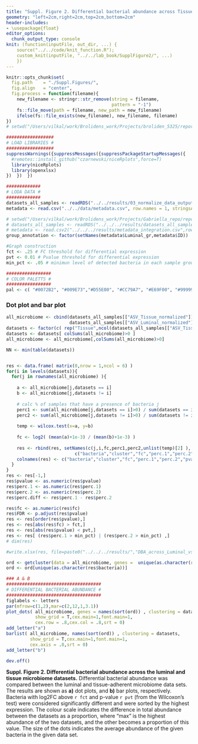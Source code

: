 ```yaml
---
title: "Suppl. Figure 2. Differential bacterial abundance across Tissue and Luminal microbiome"
geometry: "left=2cm,right=2cm,top=2cm,bottom=2cm"
header-includes: 
- \usepackage{float}
editor_options: 
  chunk_output_type: console
knit: (function(inputFile, out_dir, ...) {
    source("../../code/knit_function.R");
    custom_knit(inputFile, "../../lab_book/SupplFigure2/", ...)
    })
---
```


```r
knitr::opts_chunk$set(
  fig.path    = "./Suppl.Figures/",
  fig.align   = "center",
  fig.process = function(filename){
    new_filename <- stringr::str_remove(string = filename, 
                                        pattern = "-1")
    fs::file_move(path = filename, new_path = new_filename)
    ifelse(fs::file_exists(new_filename), new_filename, filename)
})
# setwd("/Users/vilkal/work/Brolidens_work/Projects/broliden_5325/reports/manuscript")
```

```r
##################
# LOAD LIBRARIES #
##################
suppressWarnings({suppressMessages({suppressPackageStartupMessages({
  #remotes::install_github("czarnewski/niceRplots",force=T)
  library(niceRplots)
  library(openxlsx)
})  })  })

#############
# LODA DATA #
#############
datasets_all_samples <- readRDS("../../results/03_normalize_data_output/datasets_all_samples.RDS")
metadata <- read.csv("../../data/metadata.csv", row.names = 1, stringsAsFactors = F)

# setwd("/Users/vilkal/work/Brolidens_work/Projects/Gabriella_repo/reports/rmarkdown/manuscript")
# datasets_all_samples <- readRDS("../../../results/datasets_all_samples.RDS")
# metadata <- read.csv2("../../../results/metadata_integration.csv",row.names = 1, stringsAsFactors = F)
group_annotation <- factor(setNames(metadata$Luminal_gr,metadata$ID))

#Graph construction  
fct <- .25 # FC threshold for differential expression
pvt <- 0.01 # Pvalue threshold for differential expression
min_pct <- .05 # minimun level of detected bacteria in each sample group

#################
# COLOR PALETTS #
#################
pal <- c( "#0072B2", "#009E73","#D55E00", "#CC79A7", "#E69F00", "#999999")
```

### Dot plot and bar plot
```r
all_microbiome <- cbind(datasets_all_samples[["ASV_Tissue_normalized"]],
                        datasets_all_samples[["ASV_Luminal_normalized"]])
datasets <- factor(c( rep("Tissue",ncol(datasets_all_samples[["ASV_Tissue_normalized"]])) , rep("Luminal",ncol(datasets_all_samples[["ASV_Luminal_normalized"]])) ))
datasets <- datasets[ colSums(all_microbiome)>0 ]
all_microbiome <- all_microbiome[,colSums(all_microbiome)>0]

NN <- min(table(datasets))


res <- data.frame( matrix(0,nrow = 1,ncol = 6) )
for(i in levels(datasets)){
  for(j in rownames(all_microbiome) ){
    
    a <- all_microbiome[j,datasets == i]
    b <- all_microbiome[j,datasets != i]
    
    # calc % of samples that have a presence of bacteria j 
    perc1 <- sum(all_microbiome[j,datasets == i]>0) / sum(datasets == i) 
    perc2 <- sum(all_microbiome[j,datasets != i]>0) / sum(datasets != i)
    
    temp <- wilcox.test(x=a, y=b)
    
    fc <- log2( (mean(a)+1e-3) / (mean(b)+1e-3) )
    
    res <- rbind(res, setNames(c(j,i,fc,perc1,perc2,unlist(temp)[2] ),
                          c("bacteria","cluster","fc","perc.1","perc.2","pvalue")) )
    colnames(res) <- c("bacteria","cluster","fc","perc.1","perc.2","pvalue")
  }
}
res <- res[-1,]
res$pvalue <- as.numeric(res$pvalue)
res$perc.1 <- as.numeric(res$perc.1)
res$perc.2 <- as.numeric(res$perc.2)
res$perc.diff <- res$perc.1 - res$perc.2

res$fc <- as.numeric(res$fc)
res$FDR <- p.adjust(res$pvalue)
res <- res[order(res$pvalue),]
res <- res[abs(res$fc) > fct,]
res <- res[abs(res$pvalue) < pvt,]
res <- res[ (res$perc.1 > min_pct) | (res$perc.2 > min_pct) ,]
# dim(res)

#write.xlsx(res, file=paste0("../../../results/","DBA_across_Luminal_vs_Tissue",".xlsx"))

ord <- getcluster(data = all_microbiome, genes =  unique(as.character(res$bacteria)), clustering =  datasets)
ord <- ord[unique(as.character(res$bacteria))]

### A & B
####################################
# DIFFERENTIAL BACTERIAL ABUNDANCE #
####################################
figlabels <- letters
par(mfrow=c(1,2),mar=c(2,12,1,3.1))
plot_dots( all_microbiome, genes = names(sort(ord)) , clustering = datasets,
           show_grid = T,cex.main=1,font.main=1,
           cex.row = .8,cex.col = .8,srt = 0)
add_letter("a")
barlist( all_microbiome, names(sort(ord)) , clustering = datasets,
         show_grid = T,cex.main=1,font.main=1,
         cex.axis = .8,srt = 0)
add_letter("b")

dev.off()
```

**Suppl. Figure 2. Differential bacterial abundance across the luminal and tissue microbiome datasets.** Differential bacterial abundance was compared between the luminal and tissue-adherent microbiome data sets. The results are shown as **a)** dot plots, and **b)** bar plots, respectively. Bacteria with log2FC above `r fct` and p-value `r pvt` (from the Wilcoxon’s test) were considered significantly different and were sorted by the highest expression. The colour scale indicates the difference in total abundance between the datasets as a proportion, where “max” is the highest abundance of the two datasets, and the other becomes a proportion of this value. The size of the dots indicates the average abundance of the given bacteria in the given data set.
